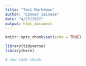 ```yaml
---
title: "Test Markdown"
author: "Conner Jainese"
date: "4/27/2022"
output: html_document
---
```


```r
knitr::opts_chunk$set(echo = TRUE)

library(tidyverse)
library(here)

```



```r
# new code chunk 

```





